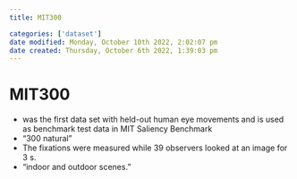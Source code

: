 ```yaml
---
title: MIT300

categories: ['dataset']
date modified: Monday, October 10th 2022, 2:02:07 pm
date created: Thursday, October 6th 2022, 1:39:03 pm
---
```


# MIT300
- was the first data set with held-out human eye movements and is used as benchmark test data in MIT Saliency Benchmark
- "300 natural"
- The fixations were measured while 39 observers looked at an image for 3 s.
- "indoor and outdoor scenes."



